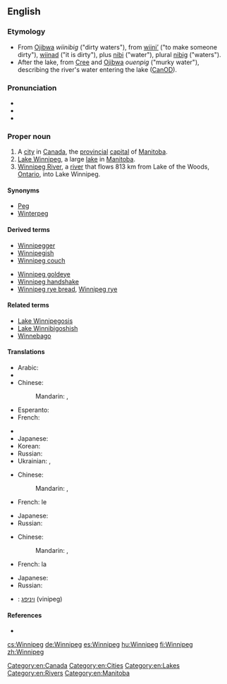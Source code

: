 {{wikipedia|Winnipeg, Manitoba}}
==English==

===Etymology===
* From [[Ojibwa]] ''wiinibig'' ("dirty waters"), from [[wiini'|wiini’]] ("to make someone dirty"), [[wiinad]] ("it is dirty"), plus [[nibi]] ("water"), plural [[nibi|nibig]] ("waters").
* After the lake, from [[Cree]] and [[Ojibwa]] ''ouenpig'' ("murky water"), describing the river's water entering the lake ([[CanOD]]).

===Pronunciation===
* {{IPA|/ˈwɪnəˈpɛɡ/}}
* {{hyphenation|Win|ni|peg|lang=en}}
* {{audio|en-ca-Winnipeg.ogg|Audio (CA)}}

===Proper noun===
{{en-proper noun}}

# A [[city]] in [[Canada]],  the [[provincial]] [[capital]] of [[Manitoba]].
# [[Lake Winnipeg]], a large [[lake]] in [[Manitoba]].
# [[Winnipeg River]], a [[river]] that flows 813 km from Lake of the Woods, [[Ontario]], into Lake Winnipeg.

====Synonyms====
* [[Peg]] {{qualifier|slang}}
* [[Winterpeg]] {{qualifier|jocular}}

====Derived terms====
{{rel-top|terms derived from "Winnipeg"}}
* [[Winnipegger]]
* [[Winnipegish]]
* [[Winnipeg couch]]
{{rel-mid}}
* [[Winnipeg goldeye]]
* [[Winnipeg handshake]]
* [[Winnipeg rye bread]], [[Winnipeg rye]]
{{rel-bottom}}

====Related terms====
* [[Lake Winnipegosis]]
* [[Lake Winnibigoshish]]
* [[Winnebago]]

====Translations====
{{trans-top|capital of Manitoba}}
* Arabic: {{t|ar|وينيبيغ|m|tr=winipiigh|sc=Arab}}
* {{trreq|Armenian}}
* Chinese:
*: Mandarin: {{t|cmn|溫尼伯|sc=Hani}}, {{t+|cmn|温尼伯|tr=Wēnníbó|sc=Hani}}
* Esperanto: {{t|eo|Vinipego}}
* French: {{t|fr|Winnipeg}}
{{trans-mid}}
* {{trreq|Georgian}}
* Japanese: {{t|ja|ウィニペグ|tr=Winipegu}}
* Korean: {{t|ko|위니펙|tr=Winipek|sc=Kore}}
* Russian: {{t|ru|Виннипег|m|tr=Vínnipeg}}
* Ukrainian: {{t|uk|Вінніпег|m|tr=Vinnipeh}}, {{t|uk|Вінніпеґ|m|tr=Vinnipeg}}
{{trans-bottom}}

{{trans-top|lake}}
* Chinese:
*: Mandarin: {{t|cmn|溫尼伯湖|sc=Hani}}, {{t|cmn|温尼伯湖|tr=Wēnníbó Hú|sc=Hani}}
* French: le {{t|fr|lac Winnipeg|m}}
{{trans-mid}}
* Japanese: {{t|ja|ウィニペグ湖|tr=Winipegu-ko}}
* Russian: {{t|ru|Виннипег|m|tr=Vínnipeg}}
{{trans-bottom}}

{{trans-top|river}}
* Chinese:
*: Mandarin: {{t|cmn|溫尼伯河|sc=Hani}}, {{t|cmn|温尼伯河|tr=Wēnníbó Hé|sc=Hani}}
* French: la {{t|fr|rivière Winnipeg|f}}
{{trans-mid}}
* Japanese: {{t|ja|ウィニペグ川|tr=Winipegu-gawa|sc=Jpan}}
* Russian: {{t|ru|Виннипег|m|tr=Vínnipeg}}
{{trans-bottom}}

{{checktrans-top}}
* {{ttbc|he}}: [[ויניפג]]  (vinipeg)
{{trans-mid}}
{{trans-bottom}}

====References====
* {{R:Canadian Oxford 2004}}

[[Category:en:Canada]]
[[Category:en:Cities]]
[[Category:en:Lakes]]
[[Category:en:Rivers]]
[[Category:en:Manitoba]]

[[cs:Winnipeg]]
[[de:Winnipeg]]
[[es:Winnipeg]]
[[hu:Winnipeg]]
[[fi:Winnipeg]]
[[zh:Winnipeg]]